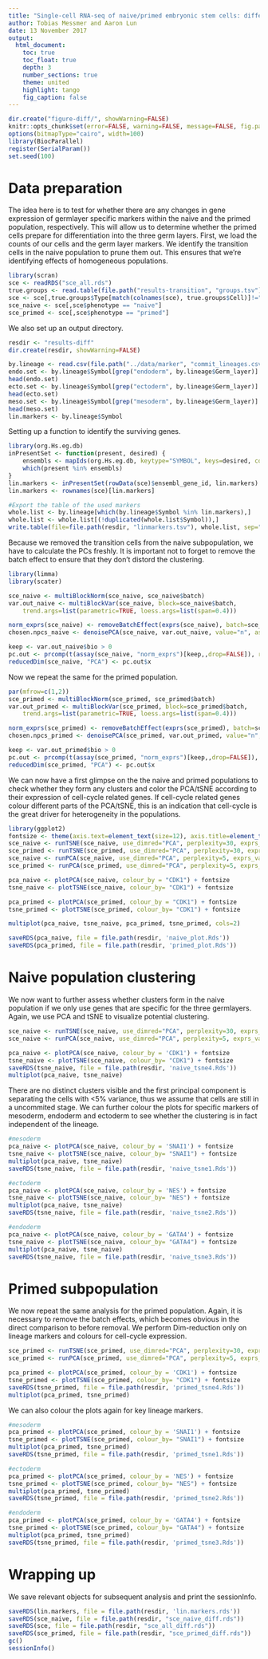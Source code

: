 ```yaml
---
title: "Single-cell RNA-seq of naive/primed embryonic stem cells: differential variability" 
author: Tobias Messmer and Aaron Lun
date: 13 November 2017
output: 
  html_document:
    toc: true
    toc_float: true
    depth: 3
    number_sections: true
    theme: united 
    highlight: tango 
    fig_caption: false
---
```


```r
dir.create("figure-diff/", showWarning=FALSE)
knitr::opts_chunk$set(error=FALSE, warning=FALSE, message=FALSE, fig.path="figure-diff/")
options(bitmapType="cairo", width=100)
library(BiocParallel)
register(SerialParam())
set.seed(100)
```

# Data preparation

The idea here is to test for whether there are any changes in gene expression of germlayer specific markers within the naive and the primed population, respectively.
This will allow us to determine whether the primed cells prepare for differentiation into the three germ layers.
First, we load the counts of our cells and the germ layer markers.
We identify the transition cells in the naive population to prune them out.
This ensures that we're identifying effects of homogeneous populations.

```r
library(scran)
sce <- readRDS("sce_all.rds")
true.groups <- read.table(file.path("results-transition", "groups.tsv"), header=TRUE, stringsAsFactors=FALSE)
sce <- sce[,true.groups$Type[match(colnames(sce), true.groups$Cell)]!="transition"]
sce_naive <- sce[,sce$phenotype == "naive"]
sce_primed <- sce[,sce$phenotype == "primed"]
```

We also set up an output directory.

```r
resdir <- "results-diff"
dir.create(resdir, showWarning=FALSE)
```

```r
by.lineage <- read.csv(file.path("../data/marker", "commit_lineages.csv"), header=TRUE, stringsAsFactors=FALSE, sep= ';')
endo.set <- by.lineage$Symbol[grep("endoderm", by.lineage$Germ_layer)]
head(endo.set)
ecto.set <- by.lineage$Symbol[grep("ectoderm", by.lineage$Germ_layer)]
head(ecto.set)
meso.set <- by.lineage$Symbol[grep("mesoderm", by.lineage$Germ_layer)]
head(meso.set)
lin.markers <- by.lineage$Symbol
```

Setting up a function to identify the surviving genes.

```r
library(org.Hs.eg.db)
inPresentSet <- function(present, desired) {
    ensembls <- mapIds(org.Hs.eg.db, keytype="SYMBOL", keys=desired, column="ENSEMBL")
    which(present %in% ensembls)    
}
lin.markers <- inPresentSet(rowData(sce)$ensembl_gene_id, lin.markers)
lin.markers <- rownames(sce)[lin.markers]

#Export the table of the used markers
whole.list <- by.lineage[which(by.lineage$Symbol %in% lin.markers),]
whole.list <- whole.list[(!duplicated(whole.list$Symbol)),]
write.table(file=file.path(resdir, "linmarkers.tsv"), whole.list, sep="\t", quote=FALSE, row.names= F) 
```

Because we removed the transition cells from the naive subpopulation, we have to calculate the PCs freshly.
It is important not to forget to remove the batch effect to ensure that they don't distord the clustering. 


```r
library(limma)
library(scater)

sce_naive <- multiBlockNorm(sce_naive, sce_naive$batch)
var.out_naive <- multiBlockVar(sce_naive, block=sce_naive$batch,
    trend.args=list(parametric=TRUE, loess.args=list(span=0.4)))

norm_exprs(sce_naive) <- removeBatchEffect(exprs(sce_naive), batch=sce_naive$batch) 
chosen.npcs_naive <- denoisePCA(sce_naive, var.out_naive, value="n", assay.type="norm_exprs")

keep <- var.out_naive$bio > 0
pc.out <- prcomp(t(assay(sce_naive, "norm_exprs")[keep,,drop=FALSE]), rank=chosen.npcs_naive)
reducedDim(sce_naive, "PCA") <- pc.out$x
```

Now we repeat the same for the primed population.

```r
par(mfrow=c(1,2))
sce_primed <- multiBlockNorm(sce_primed, sce_primed$batch)
var.out_primed <- multiBlockVar(sce_primed, block=sce_primed$batch,
    trend.args=list(parametric=TRUE, loess.args=list(span=0.4)))

norm_exprs(sce_primed) <- removeBatchEffect(exprs(sce_primed), batch=sce_primed$batch) 
chosen.npcs_primed <- denoisePCA(sce_primed, var.out_primed, value="n", assay.type="norm_exprs")

keep <- var.out_primed$bio > 0
pc.out <- prcomp(t(assay(sce_primed, "norm_exprs")[keep,,drop=FALSE]), rank=chosen.npcs_primed)
reducedDim(sce_primed, "PCA") <- pc.out$x
```

We can now have a first glimpse on the the naive and primed populations to check whether they form any clusters and color the PCA/tSNE according to their expression of cell-cycle related genes. If cell-cycle related genes colour different parts of the PCA/tSNE, this is an indication that cell-cycle is the great driver for heterogeneity in the populations.

```r
library(ggplot2)
fontsize <- theme(axis.text=element_text(size=12), axis.title=element_text(size=16), title = element_text(size=12))
sce_naive <- runTSNE(sce_naive, use_dimred="PCA", perplexity=30, exprs_values="norm_exprs")
sce_primed <- runTSNE(sce_primed, use_dimred="PCA", perplexity=30, exprs_values="norm_exprs")
sce_naive <- runPCA(sce_naive, use_dimred="PCA", perplexity=5, exprs_values="norm_exprs")
sce_primed <- runPCA(sce_primed, use_dimred="PCA", perplexity=5, exprs_values="norm_exprs")

pca_naive <- plotPCA(sce_naive, colour_by = "CDK1") + fontsize
tsne_naive <- plotTSNE(sce_naive, colour_by= "CDK1") + fontsize

pca_primed <- plotPCA(sce_primed, colour_by = "CDK1") + fontsize
tsne_primed <- plotTSNE(sce_primed, colour_by= "CDK1") + fontsize

multiplot(pca_naive, tsne_naive, pca_primed, tsne_primed, cols=2)

saveRDS(pca_naive, file = file.path(resdir, 'naive_plot.Rds'))
saveRDS(pca_primed, file = file.path(resdir, 'primed_plot.Rds'))
```

# Naive population clustering

We now want to further assess whether clusters form in the naive population if we only use genes that are specific for the three germlayers. Again, we use PCA and tSNE to visualize potential clustering.

```r
sce_naive <- runTSNE(sce_naive, use_dimred="PCA", perplexity=30, exprs_values="norm_exprs", feature_set = lin.markers)
sce_naive <- runPCA(sce_naive, use_dimred="PCA", perplexity=5, exprs_values="norm_exprs", feature_set = lin.markers)

pca_naive <- plotPCA(sce_naive, colour_by = 'CDK1') + fontsize
tsne_naive <- plotTSNE(sce_naive, colour_by= "CDK1") + fontsize
saveRDS(tsne_naive, file = file.path(resdir, 'naive_tsne4.Rds'))
multiplot(pca_naive, tsne_naive)
```

There are no distinct clusters visible and the first principal component is separating the cells with <5% variance, thus we assume that cells are still in a uncommited stage.
We can further colour the plots for specific markers of mesoderm, endoderm and ectoderm to see whether the clustering is in fact independent of the lineage.

```r
#mesoderm
pca_naive <- plotPCA(sce_naive, colour_by = 'SNAI1') + fontsize
tsne_naive <- plotTSNE(sce_naive, colour_by= "SNAI1") + fontsize
multiplot(pca_naive, tsne_naive)
saveRDS(tsne_naive, file = file.path(resdir, 'naive_tsne1.Rds'))

#ectoderm
pca_naive <- plotPCA(sce_naive, colour_by = 'NES') + fontsize
tsne_naive <- plotTSNE(sce_naive, colour_by= "NES") + fontsize
multiplot(pca_naive, tsne_naive)
saveRDS(tsne_naive, file = file.path(resdir, 'naive_tsne2.Rds'))

#endoderm
pca_naive <- plotPCA(sce_naive, colour_by = 'GATA4') + fontsize
tsne_naive <- plotTSNE(sce_naive, colour_by= "GATA4") + fontsize
multiplot(pca_naive, tsne_naive)
saveRDS(tsne_naive, file = file.path(resdir, 'naive_tsne3.Rds'))
```

# Primed subpopulation

We now repeat the same analysis for the primed population. Again, it is necessary to remove the batch effects, which becomes obvious in the direct comparison to before removal. We perform Dim-reduction only on lineage markers and colours for cell-cycle expression.

```r
sce_primed <- runTSNE(sce_primed, use_dimred="PCA", perplexity=30, exprs_values="norm_exprs", feature_set = lin.markers)
sce_primed <- runPCA(sce_primed, use_dimred="PCA", perplexity=5, exprs_values="norm_exprs", feature_set = lin.markers)

pca_primed <- plotPCA(sce_primed, colour_by = 'CDK1') + fontsize
tsne_primed <- plotTSNE(sce_primed, colour_by= "CDK1") + fontsize
saveRDS(tsne_primed, file = file.path(resdir, 'primed_tsne4.Rds'))
multiplot(pca_primed, tsne_primed)
```

We can also colour the plots again for key lineage markers.

```r
#mesoderm
pca_primed <- plotPCA(sce_primed, colour_by = 'SNAI1') + fontsize
tsne_primed <- plotTSNE(sce_primed, colour_by= "SNAI1") + fontsize
multiplot(pca_primed, tsne_primed)
saveRDS(tsne_primed, file = file.path(resdir, 'primed_tsne1.Rds'))

#ectoderm
pca_primed <- plotPCA(sce_primed, colour_by = 'NES') + fontsize
tsne_primed <- plotTSNE(sce_primed, colour_by= "NES") + fontsize
multiplot(pca_primed, tsne_primed)
saveRDS(tsne_primed, file = file.path(resdir, 'primed_tsne2.Rds'))

#endoderm
pca_primed <- plotPCA(sce_primed, colour_by = 'GATA4') + fontsize
tsne_primed <- plotTSNE(sce_primed, colour_by= "GATA4") + fontsize
multiplot(pca_primed, tsne_primed)
saveRDS(tsne_primed, file = file.path(resdir, 'primed_tsne3.Rds'))
```

# Wrapping up

We save relevant objects for subsequent analysis and print the sessionInfo.

```r
saveRDS(lin.markers, file = file.path(resdir, 'lin.markers.rds'))
saveRDS(sce_naive, file = file.path(resdir, "sce_naive_diff.rds"))
saveRDS(sce, file = file.path(resdir, "sce_all_diff.rds"))
saveRDS(sce_primed, file = file.path(resdir, "sce_primed_diff.rds"))
gc()
sessionInfo()
```
